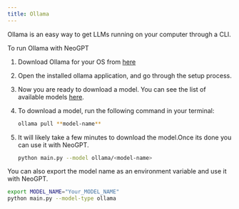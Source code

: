 ```yaml
---
title: Ollama 
---
```


Ollama is an easy way to get LLMs running on your computer through a CLI.

To run Ollama with NeoGPT


1. Download Ollama for your OS from [here](https://ollama.ai/download)

2. Open the installed ollama application, and go through the setup process.

3. Now you are ready to download a model. You can see the list of available models [here](https://ollama.ai/library).

4. To download a model, run the following command in your terminal:

    ```bash
    ollama pull **model-name**
    ```

5. It will likely take a few minutes to download the model.Once its done you can use it with NeoGPT.

    ```bash
    python main.py --model ollama/<model-name>
    ```


You can also export the model name as an environment variable and use it with NeoGPT.

```bash
export MODEL_NAME="Your_MODEL_NAME"
python main.py --model-type ollama
```


